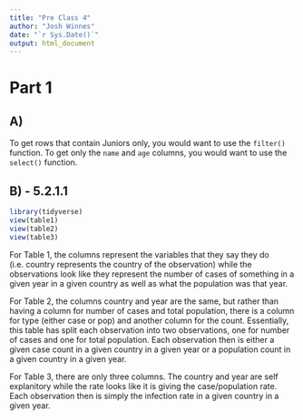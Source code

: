 ```yaml
---
title: "Pre Class 4"
author: "Josh Winnes"
date: "`r Sys.Date()`"
output: html_document
---
```


# Part 1

## A)

To get rows that contain Juniors only, you would want to use the `filter()` function. To get only the `name` and `age` columns, you would want to use the `select()` function.

## B) - 5.2.1.1

```r
library(tidyverse)
view(table1)
view(table2)
view(table3)
```

For Table 1, the columns represent the variables that they say they do (i.e. country represents the country of the observation) while the observations look like they represent the number of cases of something in a given year in a given country as well as what the population was that year.

For Table 2, the columns country and year are the same, but rather than having a column for number of cases and total population, there is a column for type (either case or pop) and another column for the count. Essentially, this table has split each observation into two observations, one for number of cases and one for total population. Each observation then is either a given case count in a given country in a given year or a population count in a given country in a given year.

For Table 3, there are only three columns. The country and year are self explanitory while the rate looks like it is giving the case/population rate. Each observation then is simply the infection rate in a given country in a given year.